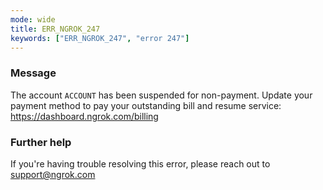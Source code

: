 ```yaml
---
mode: wide
title: ERR_NGROK_247
keywords: ["ERR_NGROK_247", "error 247"]
---
```


### Message

The account `ACCOUNT` has been suspended for non-payment. Update your payment method to pay your outstanding bill and resume service: https://dashboard.ngrok.com/billing

### Further help

If you're having trouble resolving this error, please reach out to [support@ngrok.com](mailto:support@ngrok.com?subject=Help%20with%20ERR_NGROK_247)
